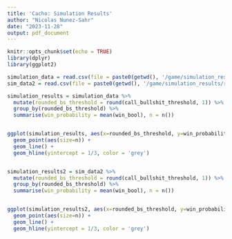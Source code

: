 ```yaml
---
title: 'Cacho: Simulation Results'
author: "Nicolas Nunez-Sahr"
date: "2023-11-28"
output: pdf_document
---
```


```r
knitr::opts_chunk$set(echo = TRUE)
library(dplyr)
library(ggplot2)

simulation_data = read.csv(file = paste0(getwd(), '/game/simulation_results/risk_prob.csv'))
sim_data2 = read.csv(file = paste0(getwd(), '/game/simulation_results/risk_prob_28112023152951.csv'))
```

```r
simulation_results = simulation_data %>%
  mutate(rounded_bs_threshold = round(call_bullshit_threshold, 1)) %>% 
  group_by(rounded_bs_threshold) %>%
  summarise(win_probability = mean(win_bool), n = n())


ggplot(simulation_results, aes(x=rounded_bs_threshold, y=win_probability)) +
  geom_point(aes(size=n)) +
  geom_line() +
  geom_hline(yintercept = 1/3, color = 'grey')


simulation_results2 = sim_data2 %>%
  mutate(rounded_bs_threshold = round(call_bullshit_threshold, 1)) %>% 
  group_by(rounded_bs_threshold) %>%
  summarise(win_probability = mean(win_bool), n = n())


ggplot(simulation_results2, aes(x=rounded_bs_threshold, y=win_probability)) +
  geom_point(aes(size=n)) +
  geom_line() +
  geom_hline(yintercept = 1/3, color = 'grey')

```




